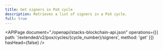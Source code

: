 ```yaml
---
title: Get signers in PoX cycle
description: Retrieves a list of signers in a PoX cycle.
full: true
---
```


<APIPage
  document="./openapi/stacks-blockchain-api.json"
  operations={[{ path: '/extended/v2/pox/cycles/{cycle_number}/signers', method: 'get' }]}
  hasHead={false}
/>
